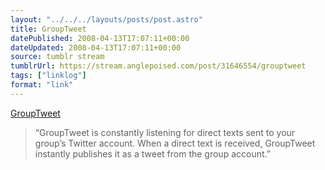 ```yaml
---
layout: "../../../layouts/posts/post.astro"
title: GroupTweet
datePublished: 2008-04-13T17:07:11+00:00
dateUpdated: 2008-04-13T17:07:11+00:00
source: tumblr stream
tumblrUrl: https://stream.anglepoised.com/post/31646554/grouptweet
tags: ["linklog"]
format: "link"
---
```


[GroupTweet][1]

> &ldquo;GroupTweet is constantly listening for direct texts sent to your group&rsquo;s Twitter account. When a direct text is received, GroupTweet instantly publishes it as a tweet from the group account.&rdquo;

[1]: http://grouptweet.com/
